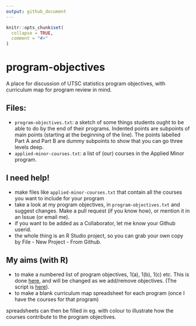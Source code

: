 ```yaml
---
output: github_document
---
```


<!-- README.md is generated from README.Rmd. Please edit that file -->

```r
knitr::opts_chunk$set(
  collapse = TRUE,
  comment = "#>"
)
```
# program-objectives

A place for discussion of UTSC statistics program objectives, with curriculum map for program review in mind.

## Files:

- `program-objectives.txt`: a sketch of some things students ought to be able to do by the end of their programs. Indented points are subpoints of main points (starting at the beginning of the line). The points labelled Part A and Part B are dummy subpoints to show that you can go three levels deep.
- `applied-minor-courses.txt`: a list of (our) courses in the Applied Minor program.

## I need help!

- make files like `applied-minor-courses.txt` that contain all the courses you want to include for your program
- take a look at my program objectives, in `program-objectives.txt` and suggest changes. Make a pull request (if you know how), or mention it in an Issue (or email me).
- if you want to be added as a Collaborator, let me know your Github userid.
- the whole thing is an R Studio project, so you can grab your own copy by File - New Project - From Github.

## My aims (with R)

- to make a numbered list of program objectives, 1(a), 1(b), 1(c) etc. This is done [here](https://raw.githubusercontent.com/nxskok/program-objectives/master/objectives_formatted.txt), and will be changed as we add/remove objectives. (The script is [here](https://raw.githubusercontent.com/nxskok/program-objectives/master/process-objectives.Rmd)).
- to make a blank curriculum map spreadsheet for each program (once I have the courses for that program)

spreadsheets can then be filled in eg. with colour to illustrate how the courses contribute to the program objectives.

